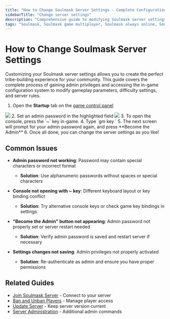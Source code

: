 ```yaml
---
title: "How to Change Soulmask Server Settings - Complete Configuration Guide"
sidebarTitle: "Change server settings"
description: "Comprehensive guide to modifying Soulmask server settings through admin privileges. Learn how to set admin passwords, access in-game configuration, and customize gameplay parameters for your tribe-building server."
tags: "Soulmask, Soulmask game multiplayer, Soulmask always online, Soulmask community server"
---
```


# How to Change Soulmask Server Settings

Customizing your Soulmask server settings allows you to create the perfect tribe-building experience for your community. This guide covers the complete process of gaining admin privileges and accessing the in-game configuration system to modify gameplay parameters, difficulty settings, and server rules.

1. Open the **Startup** tab on the [game control panel](https://game.berrybyte.net)
<Frame>
    <img src="/images/panel/startup-lime.png" />
</Frame>
2. Set an admin password in the highlighted field
    <Frame>
      <img src="/images/games/soulmask/soulmask-admin-pw.png" />
    </Frame>
3. To open the console, press the `~` key in-game. 
4. Type `gm key <yourPassword>`
5. The next screen will prompt for your admin password again, and press **Become the Admin**
6. Once all done, you can change the server settings as you like!

## Common Issues

- **Admin password not working**: Password may contain special characters or incorrect format
  - **Solution**: Use alphanumeric passwords without spaces or special characters

- **Console not opening with ~ key**: Different keyboard layout or key binding conflict
  - **Solution**: Try alternative console keys or check game key bindings in settings

- **"Become the Admin" button not appearing**: Admin password not properly set or server restart needed
  - **Solution**: Verify admin password is saved and restart server if necessary

- **Settings changes not saving**: Admin privileges not properly activated
  - **Solution**: Re-authenticate as admin and ensure you have proper permissions

## Related Guides

- [Join Soulmask Server](/games/soulmask/join-server) - Connect to your server
- [Ban and Unban Players](/games/soulmask/banning-and-unbanning-players) - Manage player access
- [Update Server](/games/soulmask/update-server) - Keep server version current
- [Server Administration](/games/soulmask/admin-commands) - Additional admin commands